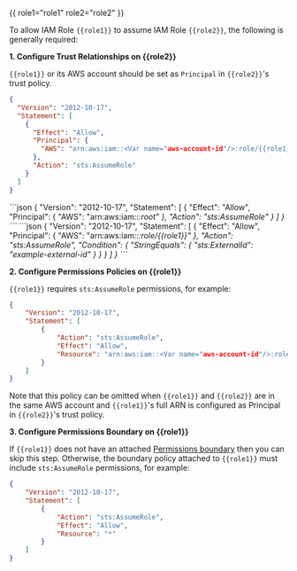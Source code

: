 {{ role1="role1" role2="role2" }}

To allow IAM Role `{{role1}}` to assume IAM Role `{{role2}}`, the following is
generally required:

**1. Configure Trust Relationships on {{role2}}**

`{{role1}}` or its AWS account should be set as `Principal` in `{{role2}}`'s trust
policy.
<Tabs>
<TabsItem label="Role as principal">
```json
{
  "Version": "2012-10-17",
  "Statement": [
    {
      "Effect": "Allow",
      "Principal": {
        "AWS": "arn:aws:iam::<Var name="aws-account-id"/>:role/{{role1}}"
      },
      "Action": "sts:AssumeRole"
    }
  ]
}
```
</TabsItem>
<TabsItem label="Account as principal">
```json
{
  "Version": "2012-10-17",
  "Statement": [
    {
      "Effect": "Allow",
      "Principal": {
        "AWS": "arn:aws:iam::<Var name="aws-account-id"/>:root"
      },
      "Action": "sts:AssumeRole"
    }
  ]
}
```
</TabsItem>
<TabsItem label="Cross-account with external-id">
```json
{
  "Version": "2012-10-17",
  "Statement": [
    {
      "Effect": "Allow",
      "Principal": {
        "AWS": "arn:aws:iam::<Var name="external-aws-account-id"/>:role/{{role1}}"
      },
      "Action": "sts:AssumeRole",
      "Condition": {
        "StringEquals": {
          "sts:ExternalId": "example-external-id"
        }
      }
    }
  ]
}
```
</TabsItem>

</Tabs>

**2. Configure Permissions Policies on {{role1}}**

`{{role1}}` requires `sts:AssumeRole` permissions, for example:
```json
{
    "Version": "2012-10-17",
    "Statement": [
        {
            "Action": "sts:AssumeRole",
            "Effect": "Allow",
            "Resource": "arn:aws:iam::<Var name="aws-account-id"/>:role/{{role2}}"
        }
    ]
}
```

Note that this policy can be omitted when `{{role1}}` and `{{role2}}` are in the same
AWS account and `{{role1}}`'s full ARN is configured as Principal in `{{role2}}`'s
trust policy.

**3. Configure Permissions Boundary on {{role1}}**

If `{{role1}}` does not have an attached
[Permissions boundary](https://docs.aws.amazon.com/IAM/latest/UserGuide/access_policies_boundaries.html)
then you can skip this step.
Otherwise, the boundary policy attached to `{{role1}}` must include
`sts:AssumeRole` permissions, for example:

```json
{
    "Version": "2012-10-17",
    "Statement": [
        {
            "Action": "sts:AssumeRole",
            "Effect": "Allow",
            "Resource": "*"
        }
    ]
}
```
